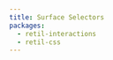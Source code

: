```yaml
---
title: Surface Selectors
packages:
  - retil-interactions
  - retil-css
---
```


# <Title />

Gone are the days where you'd need to create different variations of your styles for links, buttons, submit buttons, any any other kind of behavior you came across.

Now you simply create re-usable **style components** that can be rendered inside *any* **surface component**.

```jsx
const inFocusedSurface = createSurfaceSelector(':focus')

const ButtonStyle = ({ children, color = 'red' }) => (
  <div css={css`
    background-color: ${color};
    border-radius: 4px;
    color: white;

    ${inFocusSurface} {
      box-shadow: 0 0 0 2px blue;
    }
  `}>
    {children}
  </div>
)

render(
  <>
    <ButtonSurface>
      <ButtonStyle>
        I'm a button!
      </ButtonStyle>
    </ButtonSurface>
    <LinkSurface>
      <ButtonStyle>
        I'm a link that looks like a button!
      </ButtonStyle>
    </LinkSurface>
  </>
)
```

## Selectors for application-specific behaviors

With retil's surface selectors, you're no longer limited to the CSS selectors that the internet gods deigned fit to include in the browsers of yore. Because with custom selectors, you can create any behavior-based CSS selector that you can imagine!

For example, custom selectors allow you to create components whose styles vary when mounted in a link to the currently active page –– using the `<ConnectSurface>` component.

```jsx
const inLocalLinkSurface = createSurfaceSelector(':local-link')

const LinkSurface = ({ href, ...rest }) => {
  // Return true if the given href matches the current URL
  const active = useNavMatch(href)
  const linkProps = useNavLinkProps(href)

  return (
    <ConnectSurface
      mergeProps={{ ...rest, ...linkProps }}
      overrideSelectors={[
        [inLocalLinkSurface, active]
      ]}
    >
      {props => <a {...props} />}
    </ConnectSurface>
  )
}
```

Now that you have a `<LinkSurface>` component and `inLocalLink` selector, you can use them just like the in-built surfaces and selectors!

```jsx
const NavLinkStyle = ({ children }) => (
  <div css={css`
    ${inLocalLinkSurface} {
      border-bottom: 2px solid gray;
    }
  `}>
    {children}
  </div>
)

render(
  <LinkSurface>
    <NavLinkStyle>
      I'm a link that looks like a button!
    </NavLinkStyle>
  </LinkSurface>
)
```
